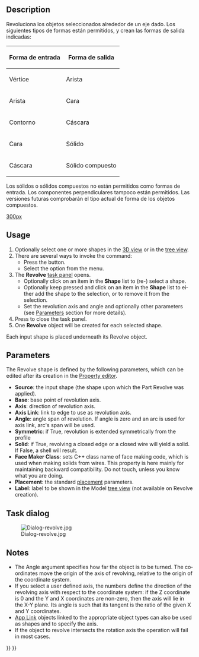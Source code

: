 <languages/>

<div lang="en" dir="ltr" class="mw-content-ltr">
{{Docnav
|[[Part_Extrude|Extrude]]
|[[Part_Mirror|Mirror]]
|[[Part_Workbench|Part]]
|IconL=Part_Extrude.svg
|IconR=Part_Mirror.svg
|IconC=Workbench_Part.svg
}}
</div>

<div class="mw-translate-fuzzy">
{{GuiCommand/es|Name=Part_Revolve|MenuLocation=Part → Revolve|Workbenches=[[Part_Workbench/es|Pieza]], Completo|SeeAlso=}}
</div>

<div lang="en" dir="ltr" class="mw-content-ltr">
==Description==
</div>

<div class="mw-translate-fuzzy">
Revoluciona los objetos seleccionados alrededor de un eje dado. Los siguientes tipos de formas están permitidos, y crean las formas de salida indicadas:
</div>

<div class="mw-translate-fuzzy">
{| class="wikitable"
|-
! Forma de entrada
! Forma de salida
|-
| Vértice 
| Arista
|-
| Arista 
| Cara
|-
| Contorno 
| Cáscara
|-
| Cara
| Sólido
|-
| Cáscara 
| Sólido compuesto
|}
</div>

<div class="mw-translate-fuzzy">
Los sólidos o sólidos compuestos no están permitidos como formas de entrada. Los componentes perpendiculares tampoco están permitidos. Las versiones futuras comprobarán el tipo actual de forma de los objetos compuestos.
</div>

[[image:Part_Revolve_example.png|300px]]
<div lang="en" dir="ltr" class="mw-content-ltr">
{{Caption|Example of revolution}}
</div>

<div lang="en" dir="ltr" class="mw-content-ltr">
==Usage==
</div>

<div lang="en" dir="ltr" class="mw-content-ltr">
# Optionally select one or more shapes in the [[3D_view|3D view]] or in the [[Tree_view|tree view]].
# There are several ways to invoke the command:
#* Press the {{Button|[[Image:Part_Revolve.svg|16px]] [[Part_Revolve|Revolve...]]}} button.
#* Select the {{MenuCommand|Part → [[Image:Part_Revolve.svg|16px]] Revolve...}} option from the menu.
# The '''Revolve''' [[Task_panel|task panel]] opens.
#* Optionally click on an item in the '''Shape''' list to (re-) select a shape.
#* Optionally keep {{KEY|Shift}} pressed and click on an item in the '''Shape''' list to either add the shape to the selection, or to remove it from the selection.
#* Set the revolution axis and angle and optionally other parameters (see [[#Parameters|Parameters]] section for more details).
# Press {{Button|OK}} to close the task panel.
# One '''Revolve''' object will be created for each selected shape.
</div>

<div lang="en" dir="ltr" class="mw-content-ltr">
Each input shape is placed underneath its Revolve object.
</div>

<div lang="en" dir="ltr" class="mw-content-ltr">
== Parameters ==
</div>

<div lang="en" dir="ltr" class="mw-content-ltr">
The Revolve shape is defined by the following parameters, which can be edited after its creation in the [[Property_editor|Property editor]].  
* '''Source''': the input shape (the shape upon which the Part Revolve was applied).
* '''Base''': base point of revolution axis.
* '''Axis''': direction of revolution axis.
* '''Axis Link''': link to edge to use as revolution axis.
* '''Angle''': angle span of revolution. If angle is zero and an arc is used for axis link, arc's span will be used.
* '''Symmetric''': if True, revolution is extended symmetrically from the profile
* '''Solid''': if True, revolving a closed edge or a closed wire will yield a solid. If False, a shell will result.
* '''Face Maker Class''': sets C++ class name of face making code, which is used when making solids from wires. This property is here mainly for maintaining backward compatibility. Do not touch, unless you know what you are doing.
* '''Placement''': the standard [[Placement|placement]] parameters.
* '''Label''': label to be shown in the Model [[Tree_view|tree view]] (not available on Revolve creation).
</div>

<div lang="en" dir="ltr" class="mw-content-ltr">
== Task dialog ==
</div> 

<div class="mw-translate-fuzzy">
[[Image:Dialog-revolve.jpg]]
</div>

<div lang="en" dir="ltr" class="mw-content-ltr">
==Notes==
</div>

<div lang="en" dir="ltr" class="mw-content-ltr">
* The Angle argument specifies how far the object is to be turned. The coordinates move the origin of the axis of revolving, relative to the origin of the coordinate system.
* If you select a user defined axis, the numbers define the direction of the revolving axis with respect to the coordinate system: if the Z coordinate is 0 and the Y and X coordinates are non-zero, then the axis will lie in the X-Y plane. Its angle is such that its tangent is the ratio of the given X and Y coordinates.
* [[App_Link|App Link]] objects linked to the appropriate object types can also be used as shapes and to specify the axis. {{Version|0.20}}
* If the object to revolve intersects the rotation axis the operation will fail in most cases.
</div>


<div lang="en" dir="ltr" class="mw-content-ltr">
{{Docnav
|[[Part_Extrude|Extrude]]
|[[Part_Mirror|Mirror]]
|[[Part_Workbench|Part]]
|IconL=Part_Extrude.svg
|IconR=Part_Mirror.svg
|IconC=Workbench_Part.svg
}}
</div>

{{Part Tools navi{{#translation:}}}}
{{Userdocnavi{{#translation:}}}}